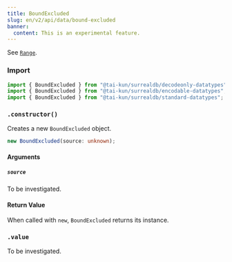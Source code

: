 ```yaml
---
title: BoundExcluded
slug: en/v2/api/data/bound-excluded
banner:
  content: This is an experimental feature.
---
```



See [`Range`](/v2/api/data/range).

### Import

```ts
import { BoundExcluded } from "@tai-kun/surrealdb/decodeonly-datatypes";
import { BoundExcluded } from "@tai-kun/surrealdb/encodable-datatypes";
import { BoundExcluded } from "@tai-kun/surrealdb/standard-datatypes";
```

### `.constructor()`

Creates a new `BoundExcluded` object.

```ts
new BoundExcluded(source: unknown);
```

#### Arguments

##### `source`

To be investigated.

#### Return Value

When called with `new`, `BoundExcluded` returns its instance.

### `.value` <Badge variant="instance" /><Badge variant="property" /><Badge variant="decodeonly" />

To be investigated.
